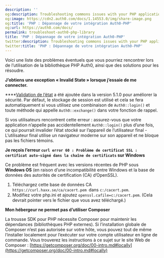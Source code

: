 ```yaml
---
description: ''
og:description: Troubleshooting commons issues with your PHP applications.
og:image: https://cdn2.auth0.com/docs/1.14553.0/img/share-image.png
og:title: 'PHP : Dépannage de votre intégration Auth0-PHP'
og:url: https://auth0.com/docs/
permalink: troubleshoot-auth0-php-library
title: 'PHP : Dépannage de votre intégration Auth0-PHP'
twitter:description: Troubleshooting commons issues with your PHP applications.
twitter:title: 'PHP : Dépannage de votre intégration Auth0-PHP'
---
```


Voici une liste des problèmes éventuels que vous pourriez rencontrer lors de l’utilisation de la bibliothèque PHP Auth0, ainsi que des solutions pour les résoudre.

**J’obtiens une exception « Invalid State » lorsque j’essaie de me connecter.**

****[Validation de l’état](/attack-protection/state-parameters) a été ajoutée dans la version 5.1.0 pour améliorer la sécurité. Par défaut, le stockage de session est utilisé et cela se fera automatiquement si vous utilisez une combinaison de `Auth0::login()` et toute méthode qui appelle `Auth0::exchange()` dans votre fonction de rappel.

Si vos utilisateurs rencontrent cette erreur : assurez-vous que votre application n’appelle pas accidentellement `Auth0::login()` plus d’une fois, ce qui pourrait invalider l’état stocké sur l’appareil de l’utilisateur final - L’utilisateur final utilise un navigateur moderne sur son appareil et ne bloque pas les fichiers témoins.

**Je reçois l’erreur ****`curl error 60 : Problème de certificat SSL : certificat auto-signé dans la chaîne de certificats`**** sur Windows**

Ce problème est fréquent avec les versions récentes de PHP sous **Windows OS** (en raison d’une incompatibilité entre Windows et la base de données des autorités de certification (CA) d’OpenSSL).

1. Téléchargez cette base de données CA `https://curl.haxx.se/ca/cacert.pem `dans `c:/cacert.pem`.
2. Modifiez votre php.ini et ajoutez `openssl.cafile=c:/cacert.pem`. (Cela devrait pointer vers le fichier que vous avez téléchargé.)

**Mon hébergeur ne permet pas d’utiliser Composer**

La trousse SDK pour PHP nécessite Composer pour maintenir les dépendances (bibliothèques PHP externes). Si l’installation globale de Composer n’est pas autorisée sur votre hôte, vous pouvez tout de même l’installer localement pour l’exécuter sur votre compte utilisateur en ligne de commande. Vous trouverez les instructions à ce sujet sur le site Web de Composer : [https://getcomposer.org/doc/00-intro.md#locally](https://getcomposer.org/doc/00-intro.md#locally)